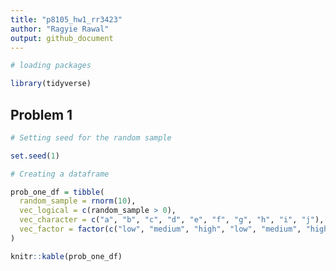 ```yaml
---
title: "p8105_hw1_rr3423"
author: "Ragyie Rawal"
output: github_document
---
```


```r
# loading packages 

library(tidyverse)
```


## Problem 1 

```r
# Setting seed for the random sample 

set.seed(1)

# Creating a dataframe

prob_one_df = tibble(
  random_sample = rnorm(10),
  vec_logical = c(random_sample > 0), 
  vec_character = c("a", "b", "c", "d", "e", "f", "g", "h", "i", "j"),
  vec_factor = factor(c("low", "medium", "high", "low", "medium", "high", "low", "medium", "high", "low" ))
)

knitr::kable(prob_one_df)
```


